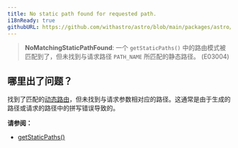 ```yaml
---
title: No static path found for requested path.
i18nReady: true
githubURL: https://github.com/withastro/astro/blob/main/packages/astro/src/core/errors/errors-data.ts
---
```


> **NoMatchingStaticPathFound**: 一个 `getStaticPaths()` 中的路由模式被匹配到了，但未找到与请求路径 `PATH_NAME` 所匹配的静态路径。 (E03004)

## 哪里出了问题？
找到了匹配的[动态路由](/zh-cn/core-concepts/routing/#动态路由)，但未找到与请求参数相对应的路径。这通常是由于生成的路径或请求的路径中的拼写错误导致的。

**请参阅：**
-  [getStaticPaths()](/zh-cn/reference/api-reference/#getstaticpaths)


